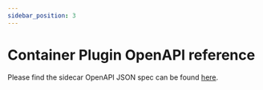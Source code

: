 ```yaml
---
sidebar_position: 3
---
```


# Container Plugin OpenAPI reference

Please find the sidecar OpenAPI JSON spec can be found [here](/openapi).


<ApiDocMdx id="plugin-api" />

